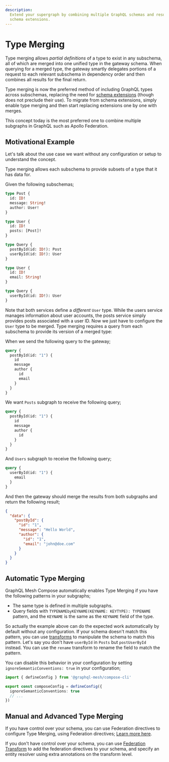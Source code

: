 ```yaml
---
description:
  Extend your supergraph by combining multiple GraphQL schemas and resolvers with GraphQL Mesh
  schema extensions.
---
```



# Type Merging

Type merging allows _partial definitions_ of a type to exist in any subschema, all of which are
merged into one unified type in the gateway schema. When querying for a merged type, the gateway
smartly delegates portions of a request to each relevant subschema in dependency order and then
combines all results for the final return.

Type merging is now the preferred method of including GraphQL types across subschemas, replacing the
need for [schema extensions](/v1/compose/schema-extensions) (though does not preclude their use). To
migrate from schema extensions, simply enable type merging and then start replacing extensions one
by one with merges.

This concept today is the most preferred one to combine multiple subgraphs in GraphQL such as Apollo
Federation.

## Motivational Example

Let's talk about the use case we want without any configuration or setup to understand the concept.

Type merging allows each subschema to provide subsets of a type that it has data for.

Given the following subschemas;

```graphql filename="posts.graphql"
type Post {
  id: ID!
  message: String!
  author: User!
}

type User {
  id: ID!
  posts: [Post]!
}

type Query {
  postById(id: ID!): Post
  userById(id: ID!): User
}
```

```graphql filename="users.graphql"
type User {
  id: ID!
  email: String!
}

type Query {
  userById(id: ID!): User
}
```

Note that both services define a _different_ `User` type. While the users service manages
information about user accounts, the posts service simply provides posts associated with a user ID.
Now we just have to configure the `User` type to be merged. Type merging requires a query from each
subschema to provide its version of a merged type:

When we send the following query to the gateway;

```graphql
query {
  postById(id: "1") {
    id
    message
    author {
      id
      email
    }
  }
}
```

We want `Posts` subgraph to receive the following query;

```graphql
query {
  postById(id: "1") {
    id
    message
    author {
      id
    }
  }
}
```

And `Users` subgraph to receive the following query;

```graphql
query {
  userById(id: "1") {
    email
  }
}
```

And then the gateway should merge the results from both subgraphs and return the following result;

```json
{
  "data": {
    "postById": {
      "id": "1",
      "message": "Hello World",
      "author": {
        "id": "1",
        "email": "john@doe.com"
      }
    }
  }
}
```

## Automatic Type Merging

GraphQL Mesh Compose automatically enables Type Merging if you have the following patterns in your
subgraphs;

- The same type is defined in multiple subgraphs.
- Query fields with `TYPENAMEbyKEYNAME(KEYNAME: KEYTYPE): TYPENAME` pattern, and the `KEYNAME` is
  the same as the `KEYNAME` field of the type.

So actually the example above can do the expected work automatically by default without any
configuration. If your schema doesn't match this pattern, you can use
[transforms](/v1/compose/transforms) to manipulate the schema to match this pattern. Let's say you
don't have `userById` in `Posts` but `postUserById` instead. You can use the `rename` transform to
rename the field to match the pattern.

You can disable this behavior in your configuration by setting `ignoreSemanticConventions: true` in
your configuration;

```ts filename="mesh.config.ts"
import { defineConfig } from '@graphql-mesh/compose-cli'

export const composeConfig = defineConfig({
  ignoreSemanticConventions: true
  // ...
})
```

## Manual and Advanced Type Merging

If you have control over your schema, you can use Federation directives to configure Type Merging,
using Federation directives;
[Learn more here](https://www.apollographql.com/docs/federation/federated-types/federated-directives).

If you don't have control over your schema, you can use
[Federation Transform](/v1/compose/transforms/federation) to add the federation directives to your
schema, and specify an entity resolver using extra annotations on the transform level.
